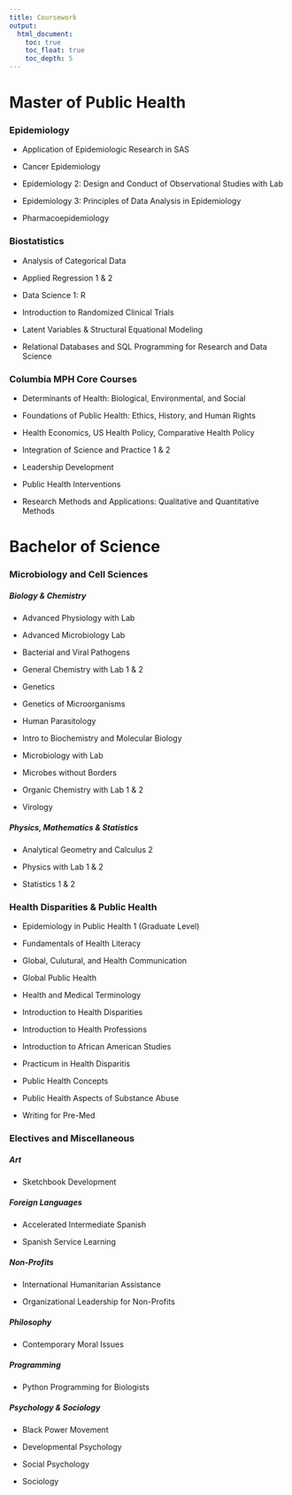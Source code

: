 ```yaml
---
title: Coursework 
output:
  html_document: 
    toc: true
    toc_float: true
    toc_depth: 5
---
```


# **Master of Public Health** 

### **Epidemiology** 
- Application of Epidemiologic Research in SAS

- Cancer Epidemiology 

- Epidemiology 2: Design and Conduct of Observational Studies with Lab

- Epidemiology 3: Principles of Data Analysis in Epidemiology 

- Pharmacoepidemiology


### **Biostatistics**
- Analysis of Categorical Data

- Applied Regression 1 & 2

- Data Science 1: R

- Introduction to Randomized Clinical Trials

- Latent Variables & Structural Equational Modeling

- Relational Databases and SQL Programming for Research and Data Science

### **Columbia MPH Core Courses**
- Determinants of Health: Biological, Environmental, and Social

- Foundations of Public Health: Ethics, History, and Human Rights

- Health Economics, US Health Policy, Comparative Health Policy

- Integration of Science and Practice 1 & 2

- Leadership Development

- Public Health Interventions

- Research Methods and Applications: Qualitative and Quantitative Methods


# **Bachelor of Science**

### **Microbiology and Cell Sciences**

##### Biology & Chemistry
- Advanced Physiology with Lab

- Advanced Microbiology Lab

- Bacterial and Viral Pathogens

- General Chemistry with Lab 1 & 2

- Genetics

- Genetics of Microorganisms

- Human Parasitology

- Intro to Biochemistry and Molecular Biology

- Microbiology with Lab

- Microbes without Borders

- Organic Chemistry with Lab 1 & 2

- Virology

##### Physics, Mathematics & Statistics
- Analytical Geometry and Calculus 2

- Physics with Lab 1 & 2

- Statistics 1 & 2

### **Health Disparities & Public Health** 

- Epidemiology in Public Health 1 (Graduate Level)

- Fundamentals of Health Literacy

- Global, Culutural, and Health Communication

- Global Public Health 

- Health and Medical Terminology

- Introduction to Health Disparities

- Introduction to Health Professions

- Introduction to African American Studies

- Practicum in Health Disparitis

- Public Health Concepts

- Public Health Aspects of Substance Abuse

- Writing for Pre-Med

### **Electives and Miscellaneous** 

##### Art
- Sketchbook Development

##### Foreign Languages
- Accelerated Intermediate Spanish

- Spanish Service Learning

##### Non-Profits
- International Humanitarian Assistance

- Organizational Leadership for Non-Profits

##### Philosophy
- Contemporary Moral Issues

##### Programming
- Python Programming for Biologists

##### Psychology & Sociology
- Black Power Movement

- Developmental Psychology 

- Social Psychology 

- Sociology

